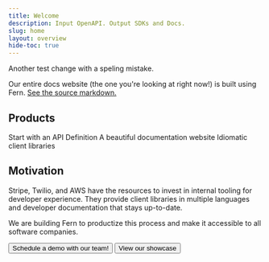 ```yaml
---
title: Welcome
description: Input OpenAPI. Output SDKs and Docs.
slug: home
layout: overview
hide-toc: true
---
```


Another test change with a speling mistake.

<Note>Our entire docs website (the one you're looking at right now!) is built using Fern. [See the source markdown.](https://github.com/fern-api/fern/blob/main/fern/pages/welcome.mdx)</Note>

## Products

<Cards cols={3}>
  <Card
    title="API First Development"
    icon="fa-regular fa-pen"
    href="/learn/api-definition/introduction/what-is-an-api-definition"
  >
    Start with an API Definition
  </Card>
  <Card
    title="Docs"
    icon="fa-regular fa-browser"
    href="/learn/docs/getting-started/quickstart"
  >
    A beautiful documentation website
  </Card>
  <Card
    title="SDKs"
    icon="fa-brands fa-codepen"
    href="/learn/sdks/introduction/overview"
  >
    Idiomatic client libraries
  </Card>
</Cards>

## Motivation

<div className="motivation">
  Stripe, Twilio, and AWS have the resources to invest in internal tooling for developer 
  experience. They provide client libraries in multiple languages and developer documentation
  that stays up-to-date. 

  We are building Fern to productize this process and make it accessible to all
  software companies.
</div>

<ButtonGroup>
<Button href="https://buildwithfern.com/contact" intent="primary" rightIcon="arrow-right" large>
  Schedule a demo with our team!
</Button>

<Button href="https://buildwithfern.com/showcase" minimal large>
  View our showcase
</Button>
</ButtonGroup>




